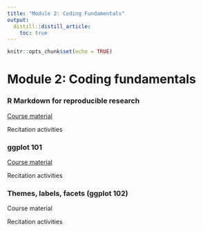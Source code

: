 ```yaml
---
title: "Module 2: Coding Fundamentals"
output:
  distill::distill_article:
    toc: true
---
```


```r
knitr::opts_chunk$set(echo = TRUE)
```

# Module 2: Coding fundamentals

### R Markdown for reproducible research

[Course material](2_03_rmarkdown/03_Rmd.html)

Recitation activities

### ggplot 101

[Course material](2_04_ggplot/04_ggplot.html)

Recitation activities

### Themes, labels, facets (ggplot 102)

Course material

Recitation activities

